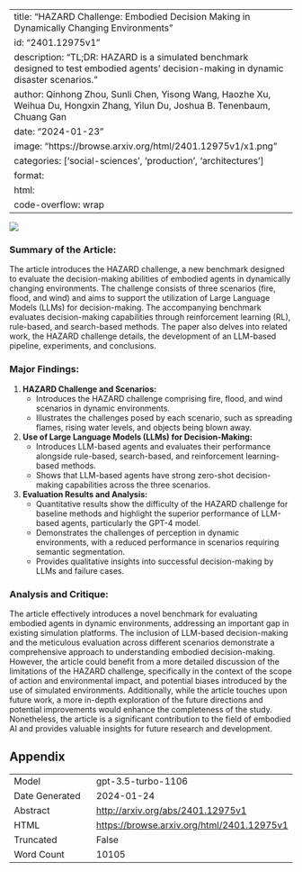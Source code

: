 
---
title: "HAZARD Challenge: Embodied Decision Making in Dynamically Changing Environments"
id: "2401.12975v1"
description: "TL;DR: HAZARD is a simulated benchmark designed to test embodied agents' decision-making in dynamic disaster scenarios."
author: Qinhong Zhou, Sunli Chen, Yisong Wang, Haozhe Xu, Weihua Du, Hongxin Zhang, Yilun Du, Joshua B. Tenenbaum, Chuang Gan
date: "2024-01-23"
image: "https://browse.arxiv.org/html/2401.12975v1/x1.png"
categories: ['social-sciences', 'production', 'architectures']
format:
  html:
    code-overflow: wrap
---

![](https://browse.arxiv.org/html/2401.12975v1/x1.png)

### **Summary of the Article:**
The article introduces the HAZARD challenge, a new benchmark designed to evaluate the decision-making abilities of embodied agents in dynamically changing environments. The challenge consists of three scenarios (fire, flood, and wind) and aims to support the utilization of Large Language Models (LLMs) for decision-making. The accompanying benchmark evaluates decision-making capabilities through reinforcement learning (RL), rule-based, and search-based methods. The paper also delves into related work, the HAZARD challenge details, the development of an LLM-based pipeline, experiments, and conclusions.

### Major Findings:
1. **HAZARD Challenge and Scenarios:**
   - Introduces the HAZARD challenge comprising fire, flood, and wind scenarios in dynamic environments. 
   - Illustrates the challenges posed by each scenario, such as spreading flames, rising water levels, and objects being blown away.
   
2. **Use of Large Language Models (LLMs) for Decision-Making:**
   - Introduces LLM-based agents and evaluates their performance alongside rule-based, search-based, and reinforcement learning-based methods.
   - Shows that LLM-based agents have strong zero-shot decision-making capabilities across the three scenarios.

3. **Evaluation Results and Analysis:**
   - Quantitative results show the difficulty of the HAZARD challenge for baseline methods and highlight the superior performance of LLM-based agents, particularly the GPT-4 model.
   - Demonstrates the challenges of perception in dynamic environments, with a reduced performance in scenarios requiring semantic segmentation.
   - Provides qualitative insights into successful decision-making by LLMs and failure cases.

### Analysis and Critique:
The article effectively introduces a novel benchmark for evaluating embodied agents in dynamic environments, addressing an important gap in existing simulation platforms. The inclusion of LLM-based decision-making and the meticulous evaluation across different scenarios demonstrate a comprehensive approach to understanding embodied decision-making. However, the article could benefit from a more detailed discussion of the limitations of the HAZARD challenge, specifically in the context of the scope of action and environmental impact, and potential biases introduced by the use of simulated environments. Additionally, while the article touches upon future work, a more in-depth exploration of the future directions and potential improvements would enhance the completeness of the study. Nonetheless, the article is a significant contribution to the field of embodied AI and provides valuable insights for future research and development.

## Appendix

|          |          |
|----------|----------|
| Model     | gpt-3.5-turbo-1106       |
| Date Generated     | 2024-01-24       |
| Abstract | [http://arxiv.org/abs/2401.12975v1](http://arxiv.org/abs/2401.12975v1)        |
| HTML     | [https://browse.arxiv.org/html/2401.12975v1](https://browse.arxiv.org/html/2401.12975v1)       |
| Truncated       | False       |
| Word Count       | 10105       |